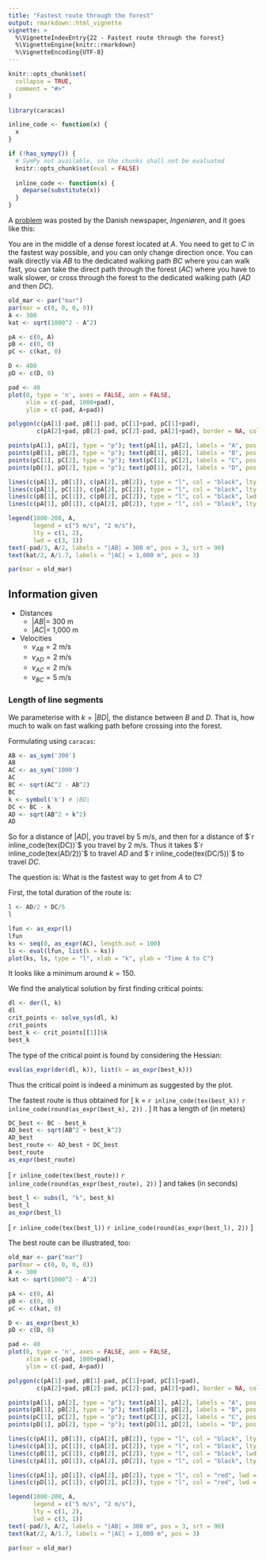 ```yaml
---
title: "Fastest route through the forest"
output: rmarkdown::html_vignette
vignette: >
  %\VignetteIndexEntry{22 - Fastest route through the forest}
  %\VignetteEngine{knitr::rmarkdown}
  %\VignetteEncoding{UTF-8}
---
```


```r
knitr::opts_chunk$set(
  collapse = TRUE,
  comment = "#>"
)
```

```r
library(caracas)
```

```r
inline_code <- function(x) {
  x
}

if (!has_sympy()) {
  # SymPy not available, so the chunks shall not be evaluated
  knitr::opts_chunk$set(eval = FALSE)
  
  inline_code <- function(x) {
    deparse(substitute(x))
  }
}
```

A [problem](https://ing.dk/artikel/taenkeboks-hurtigste-vej-mellem-a-b-1150-m-lang-232871) was posted by the Danish newspaper, *Ingeniøren*, and it goes like this:

You are in the middle of a dense forest located at $A$. 
You need to get to $C$ in the fastest way possible, and you can only change direction once. 
You can walk directly via $AB$ to the dedicated walking path $BC$ where you can walk fast, 
you can take the direct path through the forest ($AC$) where you have to walk slower, 
or cross through the forest to the dedicated walking path ($AD$ and then $DC$).

```r
old_mar <- par("mar")
par(mar = c(0, 0, 0, 0))
A <- 300
kat <- sqrt(1000^2 - A^2)

pA <- c(0, A)
pB <- c(0, 0)
pC <- c(kat, 0)

D <- 400
pD <- c(D, 0)

pad <- 40
plot(0, type = 'n', axes = FALSE, ann = FALSE, 
     xlim = c(-pad, 1000+pad), 
     ylim = c(-pad, A+pad))

polygon(c(pA[1]-pad, pB[1]-pad, pC[1]+pad, pC[1]+pad), 
        c(pA[2]+pad, pB[2]-pad, pC[2]-pad, pA[2]+pad), border = NA, col = "green")

points(pA[1], pA[2], type = "p"); text(pA[1], pA[2], labels = "A", pos = 2)
points(pB[1], pB[2], type = "p"); text(pB[1], pB[2], labels = "B", pos = 2)
points(pC[1], pC[2], type = "p"); text(pC[1], pC[2], labels = "C", pos = 4)
points(pD[1], pD[2], type = "p"); text(pD[1], pD[2], labels = "D", pos = 1)

lines(c(pA[1], pB[1]), c(pA[2], pB[2]), type = "l", col = "black", lty = 2)
lines(c(pA[1], pC[1]), c(pA[2], pC[2]), type = "l", col = "black", lty = 2)
lines(c(pB[1], pC[1]), c(pB[2], pC[2]), type = "l", col = "black", lwd = 3)
lines(c(pA[1], pD[1]), c(pA[2], pD[2]), type = "l", col = "black", lty = 2)

legend(1000-200, A, 
       legend = c("5 m/s", "2 m/s"), 
       lty = c(1, 2), 
       lwd = c(3, 1))
text(-pad/3, A/2, labels = "|AB| = 300 m", pos = 3, srt = 90)
text(kat/2, A/1.7, labels = "|AC| = 1,000 m", pos = 3)

par(mar = old_mar)
```

## Information given

* Distances
  * $|AB| =$ 300 m
  * $|AC| =$ 1,000 m
* Velocities
  * $v_{AB} = 2$ m/s
  * $v_{AD} = 2$ m/s
  * $v_{AC} = 2$ m/s
  * $v_{BC} = 5$ m/s

### Length of line segments

We parameterise with $k = |BD|$, the distance between $B$ and $D$. 
That is, how much to walk on fast walking path before crossing into 
the forest.

Formulating using `caracas`:

```r
AB <- as_sym('300')
AB
AC <- as_sym('1000')
AC
BC <- sqrt(AC^2 - AB^2)
BC
k <- symbol('k') # |BD|
DC <- BC - k
AD <- sqrt(AB^2 + k^2)
AD
```

So for a distance of $|AD|$, you travel by 5 m/s, and then for a distance of 
$`r inline_code(tex(DC))`$ you travel by 2 m/s. 
Thus it takes $`r inline_code(tex(AD/2))`$ to travel $AD$ and $`r inline_code(tex(DC/5))`$ to travel $DC$.

The question is: What is the fastest way to get from $A$ to $C$?

First, the total duration of the route is:

```r
l <- AD/2 + DC/5
l
```

```r
lfun <- as_expr(l)
lfun
ks <- seq(0, as_expr(AC), length.out = 100)
ls <- eval(lfun, list(k = ks))
plot(ks, ls, type = "l", xlab = "k", ylab = "Time A to C")
```

It looks like a minimum around $k = 150$.

We find the analytical solution by first finding critical points:

```r
dl <- der(l, k)
dl
crit_points <- solve_sys(dl, k)
crit_points
best_k <- crit_points[[1]]$k
best_k
```

The type of the critical point is found by considering the Hessian:

```r
eval(as_expr(der(dl, k)), list(k = as_expr(best_k)))
```

Thus the critical point is indeed a minimum as suggested by the plot.

The fastest route is thus obtained for 
\[
  k = `r inline_code(tex(best_k))` \approx `r inline_code(round(as_expr(best_k), 2))` .
\]
It has a length of (in meters)
```r
DC_best <- BC - best_k
AD_best <- sqrt(AB^2 + best_k^2)
AD_best
best_route <- AD_best + DC_best
best_route
as_expr(best_route)
```
\[
  `r inline_code(tex(best_route))` \approx `r inline_code(round(as_expr(best_route), 2))`
\]
and takes (in seconds)
```r
best_l <- subs(l, "k", best_k)
best_l
as_expr(best_l)
```
\[
  `r inline_code(tex(best_l))` \approx `r inline_code(round(as_expr(best_l), 2))`
\]

The best route can be illustrated, too:


```r
old_mar <- par("mar")
par(mar = c(0, 0, 0, 0))
A <- 300
kat <- sqrt(1000^2 - A^2)

pA <- c(0, A)
pB <- c(0, 0)
pC <- c(kat, 0)

D <- as_expr(best_k)
pD <- c(D, 0)

pad <- 40
plot(0, type = 'n', axes = FALSE, ann = FALSE, 
     xlim = c(-pad, 1000+pad), 
     ylim = c(-pad, A+pad))

polygon(c(pA[1]-pad, pB[1]-pad, pC[1]+pad, pC[1]+pad), 
        c(pA[2]+pad, pB[2]-pad, pC[2]-pad, pA[2]+pad), border = NA, col = "green")

points(pA[1], pA[2], type = "p"); text(pA[1], pA[2], labels = "A", pos = 2)
points(pB[1], pB[2], type = "p"); text(pB[1], pB[2], labels = "B", pos = 2)
points(pC[1], pC[2], type = "p"); text(pC[1], pC[2], labels = "C", pos = 4)
points(pD[1], pD[2], type = "p"); text(pD[1], pD[2], labels = "D", pos = 1)

lines(c(pA[1], pB[1]), c(pA[2], pB[2]), type = "l", col = "black", lty = 2)
lines(c(pA[1], pC[1]), c(pA[2], pC[2]), type = "l", col = "black", lty = 2)
lines(c(pB[1], pC[1]), c(pB[2], pC[2]), type = "l", col = "black", lwd = 3)
lines(c(pA[1], pD[1]), c(pA[2], pD[2]), type = "l", col = "black", lty = 2)

lines(c(pA[1], pD[1]), c(pA[2], pD[2]), type = "l", col = "red", lwd = 2.5)
lines(c(pD[1], pC[1]), c(pD[2], pC[2]), type = "l", col = "red", lwd = 2.5)

legend(1000-200, A, 
       legend = c("5 m/s", "2 m/s"), 
       lty = c(1, 2), 
       lwd = c(3, 1))
text(-pad/3, A/2, labels = "|AB| = 300 m", pos = 3, srt = 90)
text(kat/2, A/1.7, labels = "|AC| = 1,000 m", pos = 3)

par(mar = old_mar)
```
